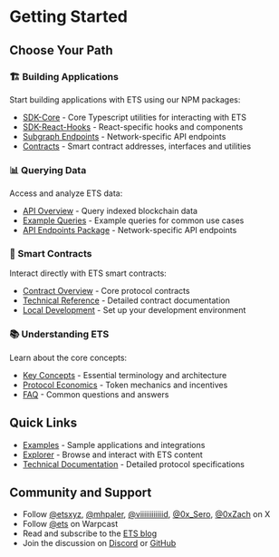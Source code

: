 # Getting Started

## Choose Your Path

### 🏗️ Building Applications
Start building applications with ETS using our NPM packages:
- [SDK-Core](/docs/sdk-core/intro) - Core Typescript utilities for interacting with ETS
- [SDK-React-Hooks](/docs/sdk-react-hooks/intro) - React-specific hooks and components
- [Subgraph Endpoints](/docs/api/subgraph-endpoints/installation) - Network-specific API endpoints
- [Contracts](/docs/contracts/package/installation) - Smart contract addresses, interfaces and utilities

### 📊 Querying Data
Access and analyze ETS data:
- [API Overview](/docs/api/intro) - Query indexed blockchain data
- [Example Queries](/docs/api/examples) - Example queries for common use cases
- [API Endpoints Package](/docs/api/subgraph-endpoints/installation) - Network-specific API endpoints

### 🔧 Smart Contracts
Interact directly with ETS smart contracts:
- [Contract Overview](/docs/contracts/intro) - Core protocol contracts
- [Technical Reference](/docs/contracts/reference/intro) - Detailed contract documentation
- [Local Development](/docs/guides/local-dev-quickstart) - Set up your development environment

### 📚 Understanding ETS
Learn about the core concepts:
- [Key Concepts](/docs/key-concepts) - Essential terminology and architecture
- [Protocol Economics](#TODO) - Token mechanics and incentives
- [FAQ](/docs/faq) - Common questions and answers

## Quick Links
- [Examples](https://github.com/ethereum-tag-service/examples) - Sample applications and integrations
- [Explorer](https://app.ets.xyz) - Browse and interact with ETS content
- [Technical Documentation](/docs/contracts/reference/intro) - Detailed protocol specifications

## Community and Support

- Follow [@etsxyz](https://x.com/etsxyz), [@mhpaler](https://x.com/mhpaler), [@viiiiiiiiiiiid](https://x.com/viiiiiiiiiiiid), [@0x_Sero](https://x.com/@0x_Sero), [@0xZach](https://x.com/@0xZach) on X
- Follow [@ets](https://warpcast.com/ets) on Warpcast
- Read and subscribe to the [ETS blog](https://blog.ets.xyz)
- Join the discussion on [Discord](https://discord.gg/XGCq2k2eft) or [GitHub](https://github.com/ethereum-tag-service/ets/discussions)
